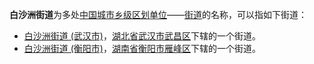 '''白沙洲街道'''为多处[[中国城市|中国城市]][[乡级行政区划|乡级区划单位]]——[[街道_(行政区划)|街道]]的名称，可以指如下街道：

* [[白沙洲街道_(武汉市)|白沙洲街道 (武汉市)]]，[[湖北省|湖北省]][[武汉市|武汉市]][[武昌区|武昌区]]下辖的一个街道。
* [[白沙洲街道_(衡阳市)|白沙洲街道 (衡阳市)]]，[[湖南省|湖南省]][[衡阳市|衡阳市]][[雁峰区|雁峰区]]下辖的一个街道。

{{disambig|B白沙洲街道|Cat=五字乡级行政区划-街道名消歧义}}